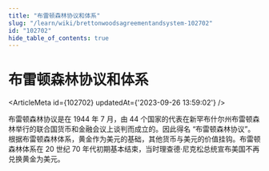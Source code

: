 ```yaml
---
title: "布雷顿森林协议和体系"
slug: "/learn/wiki/brettonwoodsagreementandsystem-102702"
id: "102702"
hide_table_of_contents: true
---
```



# 布雷顿森林协议和体系

<ArticleMeta id={102702} updatedAt={'2023-09-26 13:59:02'} />
<div className='border-solid border-b border-t-0 my-4 border-[var(--ifm-color-gray-300)]' />

布雷顿森林协议是在 1944 年 7 月，由 44 个国家的代表在新罕布什尔州布雷顿森林举行的联合国货币和金融会议上谈判而成立的。因此得名 “布雷顿森林协议”。根据布雷顿森林体系，黄金作为美元的基础，其他货币与美元的价值挂钩。布雷顿森林体系在 20 世纪 70 年代初期基本结束，当时理查德·尼克松总统宣布美国不再兑换黄金为美元。

